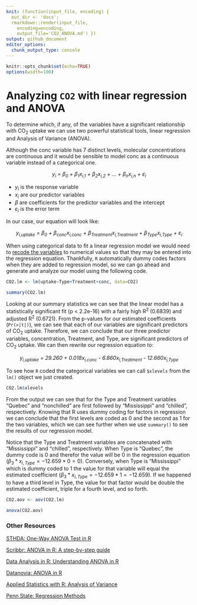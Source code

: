 ```yaml
---
knit: (function(input_file, encoding) {
  out_dir <- 'docs';
  rmarkdown::render(input_file,
    encoding=encoding,
    output_file='CO2_ANOVA.md') })
output: github_document
editor_options:
  chunk_output_type: console
---
```


```r
knitr::opts_chunk$set(echo=TRUE)
options(width=100)
```

# Analyzing ``CO2`` with linear regression and ANOVA

To determine which, if any, of the variables have a significant relationship with CO<sub>2</sub> uptake we can use two powerful statistical tools, linear regression and Analysis of Variance (ANOVA).

Although the conc variable has 7 distinct levels, molecular concentrations are continuous and it would be sensible to model conc as a continuous variable instead of a categorical one.  

<center><i>y<sub>i</sub> = &beta;<sub>0</sub> + &beta;<sub>1</sub>x<sub>i,1</sub> + &beta;<sub>2</sub>x<sub>i,2</sub> + ... + &beta;<sub>n</sub>x<sub>i,n</sub> + &epsilon;<sub>i</sub></center></i>

- <i>y<sub>i</sub></i> is the response variable
- <i>x<sub>i</sub></i> are our predictor variables
- <i>&beta;</i> are coefficients for the predictor variables and the intercept
- <i>&epsilon;<sub>i</sub></i> is the error term

In our case, our equation will look like:

<center><i>
y<sub>i,uptake</sub> = &beta;<sub>0</sub> + &beta;<sub>conc</sub>x<sub>i,conc</sub> + &beta;<sub>Treatment</sub>x<sub>i,Treatment</sub> + &beta;<sub>Type</sub>x<sub>i,Type</sub> + &epsilon;<sub>i</sub>
</center></i>

When using categorical data to fit a linear regression model we would need to [recode the variables](https://stats.idre.ucla.edu/spss/faq/coding-systems-for-categorical-variables-in-regression-analysis/) to numerical values so that they may be entered into the regression equation.  Thankfully, `R` automatically dummy codes factors when they are added to regression model, so we can go ahead and generate and analyze our model using the following code.

```r
CO2.lm <- lm(uptake~Type+Treatment+conc, data=CO2)

summary(CO2.lm)
```

Looking at our summary statistics we can see that the linear model has a statistically significant fit (p < 2.2e-16) with a fairly high R<sup>2</sup> (0.6839) and adjusted R<sup>2</sup> (0.6721).  From the p-values for our estimated coefficients (`Pr(>|t|)`), we can see that each of our variables are significant predictors of CO<sub>2</sub> uptake.  Therefore, we can conclude that our three predictor variables, concentration, Treatment, and Type, are significant predictors of CO<sub>2</sub> uptake.  We can then rewrite our regression equation to:

<center><i>
y<sub>i,uptake</sub> = 29.260 + 0.018x<sub>i,conc</sub> - 6.860x<sub>i,Treatment</sub> - 12.660x<sub>i,Type</sub>
</center></i>

To see how `R` coded the categorical variables we can call `$xlevels` from the `lm()` object we just created.

```r
CO2.lm$xlevels
```

From the output we can see that for the Type and Treatment variables "Quebec" and "nonchilled" are first followed by "Mississippi" and "chilled", respectively.  Knowing that R uses dummy coding for factors in regression we can conclude that the first levels are coded as 0 and the second as 1 for the two variables, which we can see further when we use `summary()` to see the results of our regression model.

Notice that the Type and Treatment variables are concatenated with "Mississippi" and "chilled", respectively.  When Type is "Quebec", the dummy code is 0 and therefor the value will be 0 in the regression equation ($\beta_3*x_{i,Type}=-12.659 * 0 = 0$).  Conversely, when Type is "Mississippi" which is dummy coded to 1 the value for that variable will equal the estimated coefficient ($\beta_3*x_{i,Type}=-12.659 * 1 = -12.659$).  If we happened to have a third level in Type, the value for that factor would be double the estimated coefficient, triple for a fourth level, and so forth.






```r
CO2.aov <- aov(CO2.lm)
```



```r
anova(CO2.aov)
```

\newline
\newline

### Other Resources

[STHDA: One-Way ANOVA Test in R](http://www.sthda.com/english/wiki/one-way-anova-test-in-r)

[Scribbr: ANOVA in R: A step-by-step guide](https://www.scribbr.com/statistics/anova-in-r/)

[Data Analysis in R: Understanding ANOVA in R](https://bookdown.org/steve_midway/DAR/understanding-anova-in-r.html)

[Datanovia: ANOVA in R](https://www.datanovia.com/en/lessons/anova-in-r/)

[Applied Statistics with R: Analysis of Variance](https://daviddalpiaz.github.io/appliedstats/analysis-of-variance.html)

[Penn State: Regression Methods](https://online.stat.psu.edu/stat501/lesson/welcome-stat-501)